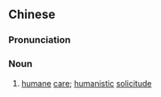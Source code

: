 {{also|人文关怀}}
==Chinese==
{{zh-forms|s=人文关怀|type=22}}

===Pronunciation===
{{zh-pron
|m=rénwén guānhuái
|c=jan4 man4 gwaan1 waai4
|cat=n
}}

===Noun===
{{zh-noun}}

# [[humane]] [[care]]; [[humanistic]] [[solicitude]]
